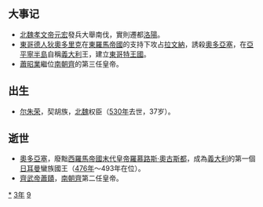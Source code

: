 {{yearTOC|493|北魏'''[[太和_(北魏孝文帝)|太和]]十七年'''；柔然'''[[太安_(柔然)|太安]]二年'''；南朝齐'''[[永明|永明]]十一年'''}}

== 大事记 ==
*[[北魏孝文帝|北魏孝文帝]][[元宏|元宏]]發兵大舉南伐，實則遷都[[洛陽|洛陽]]。
*[[東哥德人|東哥德人]][[狄奧多里克|狄奧多里克]]在[[東羅馬帝國|東羅馬帝國]]的支持下攻占[[拉文納|拉文納]]，誘殺[[奧多亞塞|奧多亞塞]]，在[[亞平寧半島|亞平寧半島]]自稱[[義大利|義大利]]王，建立[[東哥特王國|東哥特王國]]。
*[[蕭昭業|蕭昭業]]繼位[[南朝齊|南朝齊]]的第三任皇帝。

== 出生 ==
*[[尔朱荣|尔朱荣]]，契胡族，[[北魏|北魏]]权臣（[[530年|530年]]去世，37岁）。

== 逝世 ==
{{Wikisource year mention}}
*[[奧多亞塞|奧多亞塞]]，廢黜[[西羅馬帝國|西羅馬帝國]][[末代皇帝|末代皇帝]][[羅慕路斯·奧古斯都|羅慕路斯·奧古斯都]]，成為[[義大利|義大利]]的第一個[[日耳曼|日耳曼]]蠻族國王（[[476年|476年]]～493年在位）。
*[[齊武帝|齊武帝]][[蕭賾|蕭賾]]，[[南朝齊|南朝齊]]第二任皇帝。

[[Category:493年|*]]
[[Category:490年代|3年]]
[[Category:5世纪各年|9]]